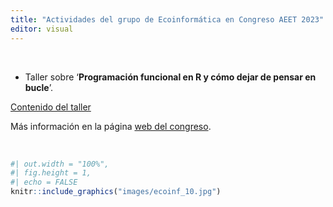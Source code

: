 ```yaml
---
title: "Actividades del grupo de Ecoinformática en Congreso AEET 2023"
editor: visual
---
```


<br>

-   Taller sobre ‘**Programación funcional en R y cómo dejar de pensar en bucle**’.

[Contenido del taller](https://github.com/DatSciR/intro_prog_fun/tree/main/AEET)

Más información en la página [web del congreso](https://congreso2023.aeet.org/).

<br>

```r
#| out.width = "100%",
#| fig.height = 1,
#| echo = FALSE
knitr::include_graphics("images/ecoinf_10.jpg")
```
